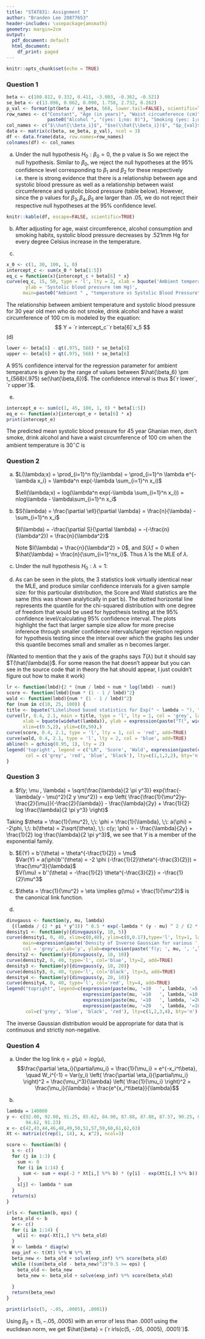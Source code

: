 ```yaml
---
title: "STAT831: Assignment 1"
author: "Branden Lee 20877653"
header-includes: \usepackage{amsmath}
geometry: margin=2cm
output:
  pdf_document: default
  html_document:
    df_print: paged
---
```


```r
knitr::opts_chunk$set(echo = TRUE)
```

### Question 1

```r
beta <- c(100.812, 0.332, 0.411, -3.003, -0.362, -0.521)
se_beta <- c(13.096, 0.062, 0.090, 1.758, 2.732, 0.262)
p_val <- format(pt(beta / se_beta, 568, lower.tail=FALSE), scientific=TRUE) 
row_names <- c("Constant", "Age (in years)", "Waist circumference (cm)", 
               paste0("Alcohol ", "(yes: 1;no: 0)"), "Smoking (yes: 1;no: 0)", "Ambient temperature $(^{\\circ} C)$")
col_names <- c("$\\hat{\\beta_i}$", "$se(\\hat{\\beta_i})$", "$p_{val}$")
data <- matrix(c(beta, se_beta, p_val), ncol = 3)
df <- data.frame(data, row.names=row_names)
colnames(df) <- col_names
```

(a) Under the null hypothesis $H_0: \beta_0 = 0$, the p value is
\begin{align*}
p & = P(t_{574-5-1} > \tfrac{\hat{\beta_i}}{se(\hat{\beta_i)}}) \\
& = P(t_{568} > \tfrac{`r beta[1]`}{`r se_beta[1]`}) \\
& = `r p_val[1]`
\end{align*}
So we reject the null hypothesis. Similar to $\beta_0$, we reject the null hypotheses at the 95% confidence level corresponding to $\beta_1$ and $\beta_2$ for these respectively i.e. there is strong evidence that there is a relationship between age and systolic blood pressure as well as a relationship between waist circumference and systolic blood pressure (table below). However, since the p values for $\beta_3, \beta_4, \beta_5$ are larger than .05, we do not reject their respective null hypotheses at the 95% confidence level.
```r
knitr::kable(df, escape=FALSE, scientific=TRUE)
```

(b) After adjusting for age, waist circumference, alcohol consumption and smoking habits, systolic blood pressure decreases by .521mm Hg for every degree Celsius increase in the temperature. 

(c)
```r
x_0 <- c(1, 30, 100, 1, 0)
intercept_c <- sum(x_0 * beta[1:5])
eq_c = function(x){intercept_c + beta[6] * x}
curve(eq_c, 15, 50, type = 'l', lty = 2, xlab = bquote('Ambient temperature (' *degree ~ 'C)'),
       ylab = 'Systolic blood pressure (mm Hg)', 
      main=paste0("Ambient " , "temperature vs Systolic Blood Pressure"), las=1)
```

The relationship between ambient temperature and systolic blood pressure for 30 year old men who do not smoke, drink alcohol and have a waist circumference of 100 cm is modeled by the equation:
$$ Y = `r intercept_c``r beta[6]`x_5 $$
(d)
```r
lower <- beta[6] - qt(.975, 568) * se_beta[6]
upper <- beta[6] + qt(.975, 568) * se_beta[6]
```
A 95% confidence interval for the regression parameter for ambient temperature is given by the range of values between     $\hat{\beta_6} \pm  t_{568}(.975) se(\hat{\beta_6})$. The confidence interval is thus $(`r lower`, `r upper`)$.

(e)
```r
intercept_e <- sum(c(1, 45, 100, 1, 0) * beta[1:5])
eq_e <- function(x){intercept_e + beta[6] * x}
print(intercept_e)
```
The predicted mean systolic blood pressure for 45 year Ghanian men, don't smoke, drink alcohol and have a waist circumference
of 100 cm when the ambient temperature is $30^{\circ} C$ is
\begin{align*}
\widehat{E(Y|X = x_o)} & = `r intercept_e` - `r abs(beta[6])`x \\
& = `r intercept_e` - `r abs(beta[6])`\cdot 30 \\
& = `r eq_e(30)`
\end{align*}

\newpage
### Question 2

(a) $L(\lambda;x) = \prod_{i=1}^n f(y;\lambda) = \prod_{i=1}^n \lambda e^{-\lambda x_i} = \lambda^n exp(-\lambda \sum_{i=1}^n x_i)$

    $\ell(\lambda;x) = log(\lambda^n exp(-\lambda \sum_{i=1}^n x_i)) = nlog\lambda - \lambda\sum_{i=1}^n x_i$

(b) $S(\lambda) = \frac{\partial \ell}{\partial \lambda} = \frac{n}{\lambda} - \sum_{i=1}^n x_i$

    $I(\lambda) = -\frac{\partial S}{\partial \lambda} = -(-\frac{n}{\lambda^2}) = \frac{n}{\lambda^2}$

    Note $I(\lambda) = \frac{n}{\lambda^2} > 0$, and $S(\hat{\lambda}) = 0$ when $\hat{\lambda} = \frac{n}{\sum_{i=1}^nx_i}$.
    Thus $\hat{\lambda}$ is the MLE of $\lambda$.

(c) Under the null hypothesis $H_0: \lambda = 1$:
\begin{align*}
    LR: -2r(1)  & = -2(\ell(1) - \ell(\hat{\lambda}))  \\
    & = -2((nlog(1) - 1\sum_{i=1}^n x_i) - (n log(\frac{n}{\sum_{i=1}^n x_i}) - \frac{n}{\sum_{i=1}^n x_i} \sum_{i=1}^n x_i)) \\
    & = 2(\frac{n}{\hat{\lambda}} + n log(\hat{\lambda}) - n) \\
    Score: S(1)^2 / I(1) & = (\frac{n}{1} - \sum_{i=1}^n x_i)^2 / \frac{n}{1} \\
    & = n(1 - \frac{1}{\hat{\lambda}})^2 \\
    Wald: (\hat{\lambda} - 1)^2 I(\hat{\lambda}) & = (\hat{\lambda} - 1)^2 \frac{n}{\hat{\lambda^2}} \\
    & = n(1 - \frac{1}{\hat{\lambda}})^2
\end{align*}
  
(d) As can be seen in the plots, the 3 statistics look virtually identical near the MLE, and produce similar confidence intervals for a given sample size: for this particular distribution, the Score and Wald statistics are the same (this was shown analytically in part b). The dotted horizontal line represents the quantile for the chi-squared distribution with one degree of freedom that would be used for hypothesis testing at the 95% confidence level/calculating 95% confidence interval. The plots highlight the fact that larger sample size allow for more precise inference through smaller confidence intervals/larger rejection regions for hypothesis testing since the interval over which the graphs lies under this quantile becomes small and smaller as n becomes larger.

(Wanted to mention that the y axis of the graphs says $T(\lambda)$ but it should say $T(\hat{\lambda)}$. For some reason the hat doesn't appear but you can see in the source code that in theory the hat should appear, I just couldn't figure out how to make it work)
```r
lr <- function(lmbd){2 * (num / lmbd + num * log(lmbd) - num)}
score <- function(lmbd){num * (1 - 1 / lmbd)^2}
wald <- function(lmbd){num * (1 - 1 / lmbd)^2}
for (num in c(10, 25, 100)) {
title <- bquote("Likelihood based statistics for Exp(" ~ lambda ~ "), " ~ "n ="~ .(num))
curve(lr, 0.4, 2.1, main = title, type = 'l', lty = 1, col = 'grey', las=1,
      xlab = bquote(widehat(lambda)), ylab = expression(paste("T(", widehat(lambda), ")")), 
      xlim=c(0.5,2), ylim=c(0,50),)
curve(score, 0.4, 2.1, type = 'l', lty = 1, col = 'red', add=TRUE)
curve(wald, 0.4, 2.1, type = 'l', lty = 2, col = 'blue', add=TRUE)
abline(h = qchisq(0.95, 1), lty = 2)
legend('topright', legend = c("LR", 'Score', 'Wald', expression(paste(chi[1]^2, "(0.95)"))),
       col = c('grey', 'red', 'blue', 'black'), lty=c(1,1,2,2), bty='n')
}
```

\newpage
### Question 3
(a) $f(y; \mu , \lambda) = \sqrt{\frac{\lambda}{2 \pi y^3}} exp{\frac{-\lambda(y - \mu)^2}{2 y \mu^2}}
= exp \left( \frac{\frac{1}{\mu^2}y-\frac{2}{\mu}}{-\frac{2}{\lambda}} - \frac{\lambda}{2y} + \frac{1}{2} log \frac{\lambda}{2 \pi y^3} \right)$

Taking $\theta = \frac{1}{\mu^2}, \;\: \phi = \frac{1}{\lambda}, \;\: a(\phi) = -2\phi, \;\: b(\theta) = 2\sqrt{\theta}, \;\: c(y; \phi) = - \frac{\lambda}{2y} + \frac{1}{2} log \frac{\lambda}{2 \pi y^3}$, we see that $Y$ is a member of the exponential family.

(b) $E(Y) = b'(\theta) = \theta^{-\frac{1}{2}} = \mu$  
$Var(Y) = a(\phi)b''(\theta) = -2 \phi (-\frac{1}{2}\theta^{-\frac{3}{2}}) = \frac{\mu^3}{\lambda}$  
$V(\mu) = b''(\theta) = -\frac{1}{2} \theta^{-\frac{3}{2}} = -\frac{1}{2}\mu^3$


(c) $\theta = \frac{1}{\mu^2} = \eta \implies g(\mu) = \frac{1}{\mu^2}$ is the canonical link function.

(d)
```r
dinvgauss <- function(y, mu, lambda)
  {(lambda / (2 * pi * y^3)) ^ 0.5 * exp(-lambda * (y - mu) ^ 2 / (2 * y * mu ^2))}
density1 <- function(y){dinvgauss(y, 10, 5)}
curve(density1, 0, 40, xlim=c(0,40), ylim=c(0,0.17),type='l', lty=1, las = 1,
      main=expression(paste('Density of Inverse Gaussian for various ', mu, ', ', lambda)), 
      col = 'grey', xlab='y', ylab=expression(paste('f(y; ', mu, ', ',lambda, ')')))
density2 <- function(y){dinvgauss(y, 10, 10)}
curve(density2, 0, 40, type='l', col='blue', lty=2, add=TRUE)
density3 <- function(y){dinvgauss(y, 10, 20)}
curve(density3, 0, 40, type='l', col='black', lty=3, add=TRUE)
density4 <- function(y){dinvgauss(y, 20, 10)}
curve(density4, 0, 40, type='l', col='red', lty=4, add=TRUE)
legend("topright", legend=c(expression(paste(mu, '=10   ', lambda, '=5')),
                            expression(paste(mu, '=10   ', lambda,'=10')), 
                            expression(paste(mu, '=10   ', lambda, '=20')), 
                            expression(paste(mu, '=20   ', lambda, '=10'))), 
       col=c('grey', 'blue', 'black', 'red'), lty=c(1,2,3,4), bty='n')
```

The inverse Gaussian distribution would be appropriate for data that is continuous and
strictly non-negative.

\newpage
### Question 4

(a) Under the log link $\eta = g(\mu)=log(\mu)$,
$$\frac{\partial \eta_i}{\partial\mu_i} = \frac{1}{\mu_i} = e^{-x_i^t\beta}, \quad W_i^{-1} = Var(y_i) \left( \frac{\partial \eta_i}{\partial\mu_i} \right)^2
  = \frac{\mu_i^3}{\lambda} \left( \frac{1}{\mu_i} \right)^2
  = \frac{\mu_i}{\lambda}
  = \frac{e^{x_i^t\beta}}{\lambda}$$
\begin{align*}
  \implies S(\beta)_j & = \sum_{i=1}^n (y_i - \mu_i) W_i \frac{\partial \eta_i}{\partial \mu_i} x_{ij} \\
  & = \sum_{i=1}^n (y_ - e^{x_i^t\beta}) \frac{\lambda}{e^{x_i^t\beta}} \frac{1}{e^{x_i^t\beta}} x_{ij} \\
  & = \sum_{i=1}^n (y_ - e^{x_i^t\beta}) \lambda e^{-2x_i^t\beta} x_{ij} \\
  \mathcal{I}(\beta)_{jk} & = \sum_{i=1}^n x_{ij} W_i x_{ik} \\
  & = \lambda \sum_{i=1}^n x_{ij} e^{-x_i^t\beta} x_{ik}
\end{align*}

(b)
```r
lambda = 140000
y <- c(92.00, 92.00, 91.25, 85.62, 84.90, 87.88, 87.88, 87.57, 90.25, 88.40, 89.45, 96.38,
       94.62, 91.23)
x <- c(42,43,44,46,48,49,50,51,57,59,60,61,62,63)
Xt <- matrix(c(rep(1, 14), x, x^2), ncol=3)

score <- function(b) {
  s <- c()
  for (j in 1:3) {
    sum <- 0
    for (i in 1:14) {
      sum <- sum + exp(-2 * Xt[i,] %*% b) * (y[i] - exp(Xt[i,] %*% b)) * Xt[i,j]
    }
    s[j] <- lambda * sum
  }
  return(s)
}

irls <- function(b, eps) {
  beta_old <- b
  w <- c()
  for (i in 1:14) {
    w[i] <- exp(-Xt[i,] %*% beta_old)
  }
  W <- lambda * diag(w)
  exp_inf <- t(Xt) %*% W %*% Xt
  beta_new <- beta_old + solve(exp_inf) %*% score(beta_old)
  while ((sum(beta_old - beta_new)^2)^0.5 >= eps) {
    beta_old <- beta_new
    beta_new <- beta_old + solve(exp_inf) %*% score(beta_old)
    
  }
  return(beta_new)
}

print(irls(c(5, -.05, .0005), .0001))
```

Using $\beta_0 = (5, -.05, .0005)$ with an error of less than .0001 using the euclidean norm, we get $\hat{\beta} = (`r irls(c(5, -.05, .0005), .0001)`)$.



